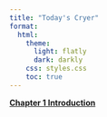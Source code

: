 ```yaml
---
title: "Today's Cryer"
format:
  html:
    theme:
      light: flatly
      dark: darkly
    css: styles.css
    toc: true
---
```


[**Chapter 1 Introduction**](./chapter/chapter1/ch1.qmd)